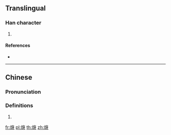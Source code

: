 ==Translingual==

===Han character===
{{Han char|rn=86|rad=火|as=08|sn=12|four=|canj=FILO}}

# {{defn|Han|sort=火08}}

====References====
* {{Han ref|kx=0675.191|hdz=32210.121|uh=713F|ud=28991}}

----

==Chinese==
{{zh-forms}}

===Pronunciation===
{{zh-pron
|m=gēng
|c=gang1
|h=pfs=
|md=
|mn=
|w=
|mc=y
|oc=y
|cat=n
}}

===Definitions===
{{zh-hanzi}}

# {{rfdef|lang=zh}}

[[fr:焿]]
[[pl:焿]]
[[th:焿]]
[[zh:焿]]